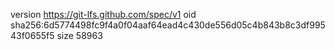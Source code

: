 version https://git-lfs.github.com/spec/v1
oid sha256:6d5774498fc9f4a0f04aaf64ead4c430de556d05c4b843b8c3df99543f0655f5
size 58963
